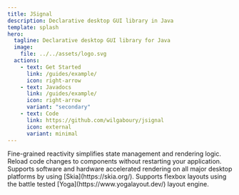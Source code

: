 ```yaml
---
title: JSignal
description: Declarative desktop GUI library in Java
template: splash
hero:
  tagline: Declarative desktop GUI library for Java
  image:
    file: ../../assets/logo.svg
  actions:
    - text: Get Started
      link: /guides/example/
      icon: right-arrow
    - text: Javadocs
      link: /guides/example/
      icon: right-arrow
      variant: "secondary"
    - text: Code
      link: https://github.com/wilgaboury/jsignal
      icon: external
      variant: minimal
---
```



<CardGrid stagger>
  <Card title="Signals & Effects" icon="rss">
    Fine-grained reactivity simplifies state management and rendering logic.
  </Card>
  <Card title="Hotswap" icon="rocket">
    Reload code changes to components without restarting your application.
  </Card>
  <Card title="Advanced Graphics" icon="pen">
    Supports software and hardware accelerated rendering on all major desktop
    platforms by using [Skia](https://skia.org/).
  </Card>
  <Card title="Web Layout" icon="document">
    Supports flexbox layouts using the battle tested
    [Yoga](https://www.yogalayout.dev/) layout engine.
  </Card>
</CardGrid>

